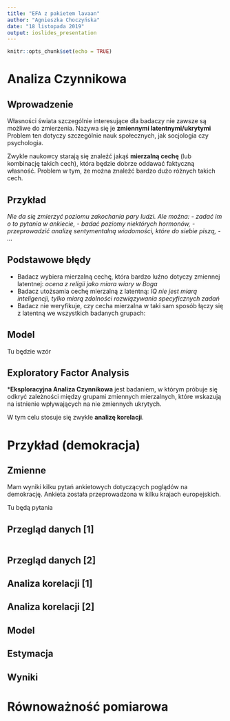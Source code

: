```yaml
---
title: "EFA z pakietem lavaan"
author: "Agnieszka Choczyńska"
date: "18 listopada 2019"
output: ioslides_presentation
---
```


```r
knitr::opts_chunk$set(echo = TRUE)
```

# Analiza Czynnikowa
## Wprowadzenie

Własności świata szczególnie interesujące dla badaczy nie zawsze są możliwe do zmierzenia. Nazywa się je **zmiennymi latentnymi/ukrytymi** Problem ten dotyczy szczególnie nauk społecznych, jak socjologia czy psychologia. 

Zwykle naukowcy starają się znaleźć jakąś **mierzalną cechę** (lub kombinację takich cech), która będzie dobrze oddawać faktyczną własność. Problem w tym, że można znaleźć bardzo dużo różnych takich cech.

## Przykład

*Nie da się zmierzyć poziomu zakochania pary ludzi. Ale można:*
*- zadać im o to pytania w ankiecie,*
*- badać poziomy niektórych hormonów,*
*- przeprowadzić analizę sentymentalną wiadomości, które do siebie piszą,*
*- ...*


## Podstawowe błędy

- Badacz wybiera mierzalną cechę, która bardzo luźno dotyczy zmiennej latentnej: *ocena z religii jako miara wiary w Boga*
- Badacz utożsamia cechę mierzalną z latentną: *IQ nie jest miarą inteligencji, tylko miarą zdolności rozwiązywania specyficznych zadań*
- Badacz nie weryfikuje, czy cecha mierzalna w taki sam sposób łączy się z latentną we wszystkich badanych grupach: 


## Model

Tu będzie wzór

## Exploratory Factor Analysis

***Eksploracyjna Analiza Czynnikowa** jest badaniem, w którym próbuje się odkryć zależności między grupami zmiennych mierzalnych, które wskazują na istnienie wpływających na nie zmiennych ukrytych.

W tym celu stosuje się zwykle **analizę korelacji**.

# Przykład (demokracja)

## Zmienne

Mam wyniki kilku pytań ankietowych dotyczących poglądów na demokrację. Ankieta została przeprowadzona w kilku krajach europejskich.

Tu będą pytania

## Przegląd danych [1]

```r

```


## Przegląd danych [2]




## Analiza korelacji [1]


## Analiza korelacji [2]

## Model

## Estymacja


## Wyniki


# Równoważność pomiarowa
